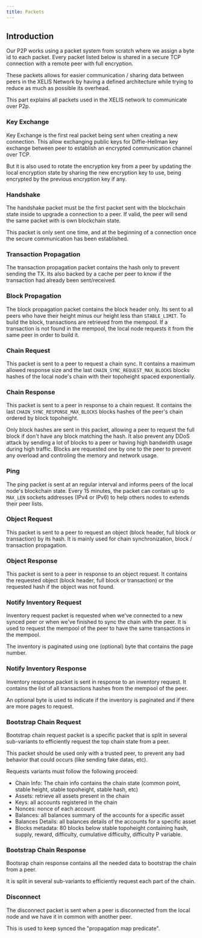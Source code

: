 ```yaml
---
title: Packets
---
```


## Introduction

Our P2P works using a packet system from scratch where we assign a byte id to each packet.
Every packet listed below is shared in a secure TCP connection with a remote peer with full encryption.

These packets allows for easier communication / sharing data between peers in the XELIS Network by having a defined architecture
while trying to reduce as much as possible its overhead.


This part explains all packets used in the XELIS network to communicate over P2p.

### Key Exchange

Key Exchange is the first real packet being sent when creating a new connection.
This allow exchanging public keys for Diffie-Hellman key exchange between peer to establish an encrypted communication channel over TCP.

But it is also used to rotate the encryption key from a peer by updating the local encryption state by sharing the new encryption key
to use, being encrypted by the previous encryption key if any.

### Handshake

The handshake packet must be the first packet sent with the blockchain state inside to upgrade a connection to a peer.
If valid, the peer will send the same packet with is own blockchain state.

This packet is only sent one time, and at the beginning of a connection once the secure communication has been established.

### Transaction Propagation

The transaction propagation packet contains the hash only to prevent sending the TX.
Its also backed by a cache per peer to know if the transaction had already been sent/received.

### Block Propagation

The block propagation packet contains the block header only. Its sent to all peers who have their height minus our height less than `STABLE_LIMIT`.
To build the block, transactions are retrieved from the mempool.
If a transaction is not found in the mempool, the local node requests it from the same peer in order to build it.

### Chain Request

This packet is sent to a peer to request a chain sync.
It contains a maximum allowed response size and the last `CHAIN_SYNC_REQUEST_MAX_BLOCKS` blocks hashes of the local node's chain with their topoheight spaced exponentially.

### Chain Response

This packet is sent to a peer in response to a chain request.
It contains the last `CHAIN_SYNC_RESPONSE_MAX_BLOCKS` blocks hashes of the peer's chain ordered by block topoheight.

Only block hashes are sent in this packet, allowing a peer to request the full block if don't have any block matching the hash.
It also prevent any DDoS attack by sending a lot of blocks to a peer or having high bandwidth usage during high traffic.
Blocks are requested one by one to the peer to prevent any overload and controling the memory and network usage.

### Ping

The ping packet is sent at an regular interval and informs peers of the local node's blockchain state.
Every 15 minutes, the packet can contain up to `MAX_LEN` sockets addresses (IPv4 or IPv6) to help others nodes to extends their peer lists.

### Object Request

This packet is sent to a peer to request an object (block header, full block or transaction) by its hash.
It is mainly used for chain synchronization, block / transaction propagation.

### Object Response

This packet is sent to a peer in response to an object request.
It contains the requested object (block header, full block or transaction) or the requested hash if the object was not found.

### Notify Inventory Request

Inventory request packet is requested when we've connected to a new synced peer or when we've finished to sync the chain with the peer.
It is used to request the mempool of the peer to have the same transactions in the mempool.

The inventory is paginated using one (optional) byte that contains the page number.

### Notify Inventory Response

Inventory response packet is sent in response to an inventory request.
It contains the list of all transactions hashes from the mempool of the peer.

An optional byte is used to indicate if the inventory is paginated and if there are more pages to request.

### Bootstrap Chain Request

Bootstrap chain request packet is a specific packet that is split in several sub-variants to efficiently request the top chain state from a peer.

This packet should be used only with a trusted peer, to prevent any bad behavior that could occurs (like sending fake datas, etc).

Requests variants must follow the following proceed:
- Chain Info: The chain info contains the chain state (common point, stable height, stable topoheight, stable hash, etc)
- Assets: retrieve all assets present in the chain
- Keys: all accounts registered in the chain
- Nonces: nonce of each account
- Balances: all balances summary of the accounts for a specific asset
- Balances Details: all balances details of the accounts for a specific asset
- Blocks metadata: 80 blocks below stable topoheight containing hash, supply, reward, difficulty, cumulative difficulty, difficulty P variable.

### Bootstrap Chain Response

Bootsrap chain response contains all the needed data to bootstrap the chain from a peer.

It is split in several sub-variants to efficiently request each part of the chain.

### Disconnect

The disconnect packet is sent when a peer is disconnected from the local node and we have it in common with another peer.

This is used to keep synced the "propagation map predicate".